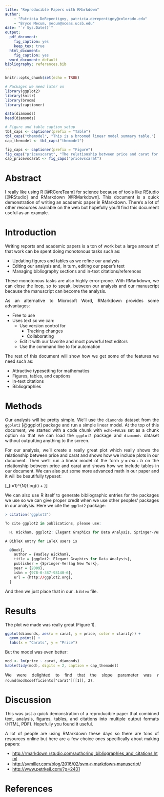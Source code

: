 ```yaml
---
title: "Reproducible Papers with RMarkdown"
author: 
    - "Patricia DeRepentigny, patricia.derepentigny@colorado.edu"
    - "Bryce Mecum, mecum@nceas.ucsb.edu"
date: "`r Sys.Date()`"
output:
  pdf_document:
    fig_caption: yes
    keep_tex: true
  html_document:
    fig_caption: yes
  word_document: default
bibliography: references.bib
---
```


<style>
body {
text-align: justify}
</style>

```r
knitr::opts_chunk$set(echo = TRUE)

# Packages we need later on
library(ggplot2)
library(knitr)
library(broom)
library(captioner)
```

```r
data(diamonds)
head(diamonds)
```

```r
# Figure and table caption setup
tbl_caps <- captioner(prefix = "Table")
tbl_caps("themodel", "This is a broomed linear model summary table.")
cap_themodel <- tbl_caps("themodel")

fig_caps <- captioner(prefix = "Figure")
fig_caps("pricevscarat", "The relationship between price and carat for the diamonds dataset.")
cap_pricevscarat <- fig_caps("pricevscarat")
```

# Abstract

I really like using R [@RCoreTeam] for science because of tools like RStudio [@RStudio] and RMarkdown [@RMarkdown].
This document is a quick demonstration of writing an academic paper in RMarkdown.
There's a lot of other resources available on the web but hopefully you'll find this document useful as an example.

# Introduction

Writing reports and academic papers is a ton of work but a large amount of that work can be spent doing monotonous tasks such as:

- Updating figures and tables as we refine our analysis
- Editing our analysis and, in turn, editing our paper's text
- Managing bibliography sections and in-text citations/references

These monotonous tasks are also highly error-prone.
With RMarkdown, we can close the loop, so to speak, between our analysis and our manuscript because the manuscript can become the analysis.

As an alternative to Microsoft Word, RMarkdown provides some advantages:

- Free to use
- Uses text so we can:
  - Use version control for
    - Tracking changes
    - Collaborating
  - Edit it with our favorite and most powerful text editors
  - Use the command line to for automation

The rest of this document will show how we get some of the features we need such as:

- Attractive typesetting for mathematics
- Figures, tables, and captions
- In-text citations
- Bibliographies

# Methods

Our analysis will be pretty simple.
We'll use the `diamonds` dataset from the `ggplot2` [@ggplot] package and run a simple linear model.
At the top of this document, we started with a code chunk with `echo=FALSE` set as a chunk option so that we can load the `ggplot2` package and `diamonds` dataset without outputting anything to the screen.

For our analysis, we'll create a really great plot which really shows the relationship between price and carat and shows how we include plots in our document.
Then we'll run a linear model of the form $y = mx + b$ on the relationship between price and carat and shows how we include tables in our document.
We can also put some more advanced math in our paper and it will be beautifully typeset:

\[\sum_{i=1}^{N}{log(i) + \frac{\omega}{x}}\]

We can also use R itself to generate bibliographic entries for the packages we use so we can give proper credit when we use other peoples' packages in our analysis.
Here we cite the `ggplot2` package:

```r
> citation('ggplot2')

To cite ggplot2 in publications, please use:

  H. Wickham. ggplot2: Elegant Graphics for Data Analysis. Springer-Verlag New York, 2009.

A BibTeX entry for LaTeX users is

  @Book{,
    author = {Hadley Wickham},
    title = {ggplot2: Elegant Graphics for Data Analysis},
    publisher = {Springer-Verlag New York},
    year = {2009},
    isbn = {978-0-387-98140-6},
    url = {http://ggplot2.org},
  }

```

And then we just place that in our `.bibtex` file.

# Results

The plot we made was really great (Figure 1).

```r
ggplot(diamonds, aes(x = carat, y = price, color = clarity)) +
  geom_point() +
  labs(x = "Carats", y = "Price")
```

But the model was even better:

```r
mod <- lm(price ~ carat, diamonds)
kable(tidy(mod), digits = 2, caption = cap_themodel)
```

We were delighted to find that the slope parameter was `r round(mod$coefficients["carat"][[1]], 2)`.

# Discussion

This was just a quick demonstration of a reproducible paper that combined text, analysis, figures, tables, and citations into multiple output formats (HTML, PDF).
Hopefully you found it useful.

A lot of people are using RMarkdown these days so there are tons of resources online but here are a few choice ones specifically about making papers:

- [http://rmarkdown.rstudio.com/authoring_bibliographies_and_citations.html](http://rmarkdown.rstudio.com/authoring_bibliographies_and_citations.html)
- [http://svmiller.com/blog/2016/02/svm-r-markdown-manuscript/](http://svmiller.com/blog/2016/02/svm-r-markdown-manuscript/)
- [http://www.petrkeil.com/?p=2401](http://www.petrkeil.com/?p=2401)

# References
